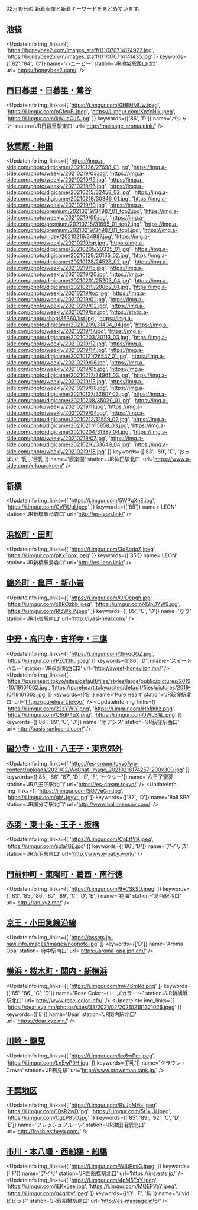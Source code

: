 

02月19日の
新着画像と新着キーワードをまとめています。

<DmmAffiliateIns />

## [池袋](/busty/0030)
<UpdateInfo
    img_links={[
    'https://honeybee2.com/images_staff/111/070714174922.jpg',
    'https://honeybee2.com/images_staff/111/070714141435.jpg'
    ]}
    keywords={['82', '84', 'C']}
    name='ハニービー'
    station='JR池袋駅西口(北)'
    url='https://honeybee2.com/'
/>
<DmmAffiliateIns />

## [西日暮里・日暮里・鶯谷](/busty/0060)
<UpdateInfo
    img_links={[
    'https://i.imgur.com/0HEHMUw.jpeg',
    'https://i.imgur.com/oCfeuFl.jpeg',
    'https://i.imgur.com/KnYcNIk.jpeg',
    'https://i.imgur.com/kWuaCuA.jpg'
    ]}
    keywords={['86', 'D']}
    name='パジャマ'
    station='JR日暮里駅東口'
    url='http://massage-aroma.pink/'
/>
<DmmAffiliateIns />

## [秋葉原・神田](/busty/0080)
<UpdateInfo
    img_links={[
    'https://img.a-side.com/photo/digicame/20210126/27698_01.jpg',
    'https://img.a-side.com/photo/weekly/20210219/03.jpg',
    'https://img.a-side.com/photo/weekly/20210219/19.jpg',
    'https://img.a-side.com/photo/weekly/20210219/16.jpg',
    'https://img.a-side.com/photo/digicame/20210215/32458_02.jpg',
    'https://img.a-side.com/photo/digicame/20210218/30346_01.jpg',
    'https://img.a-side.com/photo/weekly/20210219/10.jpg',
    'https://img.a-side.com/photo/premium/20210219/34987_01_top2.jpg',
    'https://img.a-side.com/photo/weekly/20210219/09.jpg',
    'https://img.a-side.com/photo/premium/20210218/31695_01_top2.jpg',
    'https://img.a-side.com/photo/premium/20210219/34987_01_top1.jpg',
    'https://img.a-side.com/photo/index/20210216/34987.jpg',
    'https://img.a-side.com/photo/weekly/20210219/sp.jpg',
    'https://img.a-side.com/photo/digicame/20210205/20335_01.jpg',
    'https://img.a-side.com/photo/digicame/20210129/20165_02.jpg',
    'https://img.a-side.com/photo/digicame/20210128/24528_02.jpg',
    'https://img.a-side.com/photo/weekly/20210219/15.jpg',
    'https://img.a-side.com/photo/weekly/20210219/20.jpg',
    'https://img.a-side.com/photo/digicame/20210201/25203_04.jpg',
    'https://img.a-side.com/photo/digicame/20210219/28062_01.jpg',
    'https://img.a-side.com/photo/weekly/20210219/top.jpg',
    'https://img.a-side.com/photo/weekly/20210219/01.jpg',
    'https://img.a-side.com/photo/weekly/20210219/02.jpg',
    'https://img.a-side.com/photo/weekly/20210219/bn.jpg',
    'https://static.a-side.com/photo/shop/35360/list.jpg',
    'https://img.a-side.com/photo/digicame/20210209/31404_04.jpg',
    'https://img.a-side.com/photo/weekly/20210219/17.jpg',
    'https://img.a-side.com/photo/digicame/20210203/30113_03.jpg',
    'https://img.a-side.com/photo/weekly/20210219/12.jpg',
    'https://img.a-side.com/photo/weekly/20210219/14.jpg',
    'https://img.a-side.com/photo/digicame/20210121/26547_01.jpg',
    'https://img.a-side.com/photo/weekly/20210219/06.jpg',
    'https://img.a-side.com/photo/weekly/20210219/05.jpg',
    'https://img.a-side.com/photo/digicame/20210217/34961_03.jpg',
    'https://img.a-side.com/photo/weekly/20210219/13.jpg',
    'https://img.a-side.com/photo/weekly/20210219/08.jpg',
    'https://img.a-side.com/photo/digicame/20210127/32607_03.jpg',
    'https://img.a-side.com/photo/digicame/20210208/35020_01.jpg',
    'https://img.a-side.com/photo/weekly/20210219/11.jpg',
    'https://img.a-side.com/photo/weekly/20210219/04.jpg',
    'https://img.a-side.com/photo/digicame/20210212/12559_02.jpg',
    'https://img.a-side.com/photo/digicame/20210211/15858_03.jpg',
    'https://img.a-side.com/photo/digicame/20210204/31387_04.jpg',
    'https://img.a-side.com/photo/weekly/20210219/07.jpg',
    'https://img.a-side.com/photo/digicame/20210216/33649_04.jpg',
    'https://img.a-side.com/photo/weekly/20210219/18.jpg'
    ]}
    keywords={['83', '89', 'C', 'おっぱい', '乳', '巨乳']}
    name='康楽園'
    station='JR神田駅北口'
    url='https://www.a-side.com/k-kourakuen/'
/>
<DmmAffiliateIns />

## [新橋](/busty/0100)
<UpdateInfo
    img_links={[
    'https://i.imgur.com/5WPqXnE.jpg',
    'https://i.imgur.com/CVFiUgI.jpeg'
    ]}
    keywords={['85']}
    name='LEON'
    station='JR新橋駅烏森口'
    url='http://es-leon.link/'
/>
<DmmAffiliateIns />

## [浜松町・田町](/busty/0110)
<UpdateInfo
    img_links={[
    'https://i.imgur.com/3oBodoZ.jpeg',
    'https://i.imgur.com/pKxFoox.jpeg'
    ]}
    keywords={['85']}
    name='LEON'
    station='JR新橋駅烏森口'
    url='http://es-leon.link/'
/>
<DmmAffiliateIns />

## [錦糸町・亀戸・新小岩](/busty/0170)
<UpdateInfo
    img_links={[
    'https://i.imgur.com/OrDepgh.jpg',
    'https://i.imgur.com/x8ROzbb.jpeg',
    'https://i.imgur.com/42nDYW9.jpg',
    'https://i.imgur.com/RtcWklP.jpeg'
    ]}
    keywords={['85', 'C', 'D']}
    name='りり'
    station='JR小岩駅南口'
    url='http://iyasi-heal.com/'
/>
<DmmAffiliateIns />

## [中野・高円寺・吉祥寺・三鷹](/busty/0180)
<UpdateInfo
    img_links={[
    'https://i.imgur.com/3hkqOQZ.jpg',
    'https://i.imgur.com/PZCI3hu.jpeg'
    ]}
    keywords={['86', 'D']}
    name='スイートハニー'
    station='JR荻窪駅西口2'
    url='http://sweet-honey.jpn.mn/'
/>
<UpdateInfo
    img_links={[
    'https://pureheart.tokyo/sites/default/files/styles/large/public/pictures/2019-10/19101002.jpg',
    'https://pureheart.tokyo/sites/default/files/pictures/2019-10/19101002.jpg'
    ]}
    keywords={['E']}
    name='Pure Heart'
    station='JR荻窪駅北口'
    url='https://pureheart.tokyo/'
/>
<UpdateInfo
    img_links={[
    'https://i.imgur.com/22zYWlY.png',
    'https://i.imgur.com/Hofjhhz.png',
    'https://i.imgur.com/Q6dP4qX.png',
    'https://i.imgur.com/JWLB1jL.png'
    ]}
    keywords={['86', '89', 'C', 'D']}
    name='オアシス'
    station='JR荻窪駅西口'
    url='http://oasis.rankuens.com/'
/>
<DmmAffiliateIns />

## [国分寺・立川・八王子・東京郊外](/busty/0200)
<UpdateInfo
    img_links={[
    'https://es-cream.tokyo/wp-content/uploads/2021/02/WeChat-Image_20210218174257-200x300.jpg'
    ]}
    keywords={['85', '86', '87', 'D', 'E', 'F', 'セクシー']}
    name='八王子蜜夢'
    station='JR八王子駅北口'
    url='https://es-cream.tokyo/'
/>
<UpdateInfo
    img_links={[
    'https://i.imgur.com/SO77eGm.jpg',
    'https://i.imgur.com/gMUgyvt.jpg'
    ]}
    keywords={['87', 'D']}
    name='Bali SPA'
    station='JR国分寺駅北口'
    url='http://www.bali.mensnv.com/'
/>
<DmmAffiliateIns />

## [赤羽・東十条・王子・板橋](/busty/0210)
<UpdateInfo
    img_links={[
    'https://i.imgur.com/CpLtfY9.jpeg',
    'https://i.imgur.com/spla1GE.jpg'
    ]}
    keywords={['86', 'D']}
    name='アイリス'
    station='JR赤羽駅東口'
    url='http://www.e-baby.work/'
/>
<DmmAffiliateIns />

## [門前仲町・東陽町・葛西・南行徳](/busty/0240)
<UpdateInfo
    img_links={[
    'https://i.imgur.com/9vCSkSU.jpeg'
    ]}
    keywords={['83', '85', '86', '87', '89', 'C', 'D', 'E']}
    name='花海'
    station='葛西駅西口'
    url='http://ran.xyz.mn/'
/>
<DmmAffiliateIns />

## [京王・小田急線沿線](/busty/0260)
<UpdateInfo
    img_links={[
    'https://assets.jp-navi.info/images/images/nophoto.jpg'
    ]}
    keywords={['D']}
    name='Aroma Opa'
    station='府中駅南口'
    url='https://aroma-opa.jpn.cm/'
/>
<DmmAffiliateIns />

## [横浜・桜木町・関内・新横浜](/busty/0310)
<UpdateInfo
    img_links={[
    'https://i.imgur.com/mV46mRd.png'
    ]}
    keywords={['85', '86', 'C', 'D']}
    name='Rose Color～ローズカラー～'
    station='JR新横浜駅北口'
    url='http://www.rose-color.info/'
/>
<UpdateInfo
    img_links={[
    'https://dear.xyz.mn/photos/sites/33/2021/02/202102191321026.jpeg'
    ]}
    keywords={['E']}
    name='Dear'
    station='JR関内駅北口'
    url='https://dear.xyz.mn/'
/>
<DmmAffiliateIns />

## [川崎・鶴見](/busty/0320)
<UpdateInfo
    img_links={[
    'https://i.imgur.com/kx6wPer.jpeg',
    'https://i.imgur.com/Ln5wP9H.jpg'
    ]}
    keywords={['乳']}
    name='クラウン・Crown'
    station='JR鶴見駅'
    url='http://www.crownman.tank.jp/'
/>
<DmmAffiliateIns />

## [千葉地区](/busty/0500)
<UpdateInfo
    img_links={[
    'https://i.imgur.com/RuJpMHa.jpeg',
    'https://i.imgur.com/1BsR2wD.jpg',
    'https://i.imgur.com/5t1xiUi.jpeg',
    'https://i.imgur.com/CgLP85O.jpg'
    ]}
    keywords={['85', '89', '92', 'C', 'D', 'E']}
    name='フレッシュフルーツ'
    station='JR津田沼駅北口'
    url='http://fresh.estheya.com/'
/>
<DmmAffiliateIns />

## [市川・本八幡・西船橋・船橋](/busty/0510)
<UpdateInfo
    img_links={[
    'https://i.imgur.com/WBtPmiG.jpeg'
    ]}
    keywords={['F']}
    name='アイリ'
    station='JR西船橋駅北口'
    url='https://iris.ests.jp/'
/>
<UpdateInfo
    img_links={[
    'https://i.imgur.com/4pM5TqY.jpeg',
    'https://i.imgur.com/iEKx5ee.jpg',
    'https://i.imgur.com/MQEPVaY.jpeg',
    'https://i.imgur.com/g4qrbyf.jpeg'
    ]}
    keywords={['D', 'F', '胸']}
    name='Vivid ビビッド'
    station='JR西船橋駅南口'
    url='http://es-massage.info/'
/>
<DmmAffiliateIns />

<DmmAffiliateScript />
